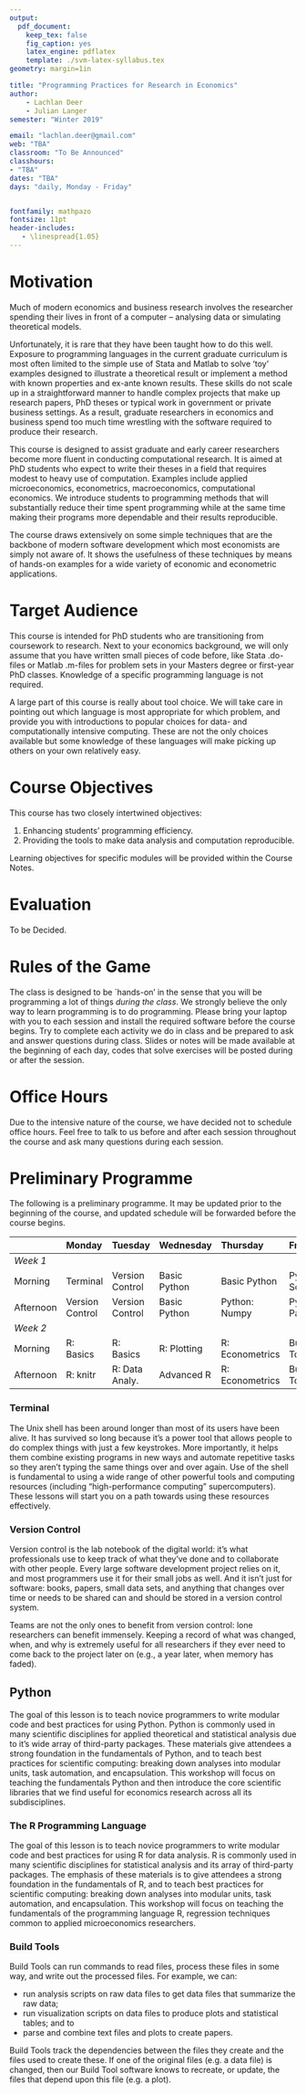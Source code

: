 ```yaml
---
output:
  pdf_document:
    keep_tex: false
    fig_caption: yes
    latex_engine: pdflatex
    template: ./svm-latex-syllabus.tex
geometry: margin=1in

title: "Programming Practices for Research in Economics"
author:
    - Lachlan Deer
    - Julian Langer
semester: "Winter 2019"

email: "lachlan.deer@gmail.com"
web: "TBA"
classroom: "To Be Announced"
classhours:
- "TBA"
dates: "TBA"
days: "daily, Monday - Friday"


fontfamily: mathpazo
fontsize: 11pt
header-includes:
   - \linespread{1.05}
---
```


# Motivation

Much of modern economics and business research involves the researcher spending their lives in front of a computer -- analysing data or simulating theoretical models.

Unfortunately, it is rare that they have been taught how to do this well.
Exposure to programming languages in the current graduate curriculum is most often limited to the simple use of Stata and Matlab to solve 'toy' examples designed to illustrate a theoretical result or implement a method with known properties and ex-ante known results.
These skills do not scale up in a straightforward manner to handle complex projects that make up research papers, PhD theses or typical work in government or private business settings.
As a result, graduate researchers in economics and business spend too much time wrestling with the software required to produce their research.

This course is designed to assist graduate and early career researchers become more fluent in conducting computational research.
It is aimed at PhD students who expect to write their theses in a field that requires modest to heavy use of computation.
Examples include applied microeconomics, econometrics, macroeconomics, computational economics.
We introduce students to programming methods that will substantially reduce their time spent programming while at the same time making their programs more dependable and their results reproducible.

The course draws extensively on some simple techniques that are the backbone of modern software development which most economists
are simply not aware of.
It shows the usefulness of these techniques by means of hands-on examples for a wide variety of economic and econometric applications.

# Target Audience

This course is intended for PhD students who are transitioning from coursework to research.
Next to your economics background, we will only assume that you have written small pieces of code before, like Stata .do-files or Matlab .m-files for problem sets in your Masters degree or first-year PhD classes.
Knowledge of a specific programming language is not required.

A large part of this course is really about tool choice.
We will take care in pointing out which language is most appropriate for which problem, and provide you with introductions to popular choices for data- and computationally intensive computing.
These are not the only choices available but some knowledge of these languages will make picking up others on your own relatively easy.

#  Course Objectives
This course has two closely intertwined objectives:

1. Enhancing students' programming efficiency.
2. Providing the tools to make data analysis and computation reproducible.

Learning objectives for specific modules will be provided within the Course Notes.

# Evaluation

To be Decided.
<!-- The course is evaluated on a pass/fail basis. There will be a final assignment that is due four weeks after the course concludes. This assignment will count 100\%. More information will be provided before the course begins. -->

# Rules of the Game

The class is designed to be `hands-on' in the sense that you will be programming a lot of things *during the class*.
We strongly believe the only way to learn programming is to do programming.
Please bring your laptop with you to each session and install the required software before the course begins.
Try to complete each activity we do in class and be prepared to ask and answer questions during class.
Slides or notes will be made available at the beginning of each day, codes that solve exercises will be posted during or after the session.

# Office Hours

Due to the intensive nature of the course, we have decided not to schedule office hours.
Feel free to talk to us before and after each session throughout the course and ask many questions during each session.


<!-- # Times and Locations

* Dates: Daily from August 28th until September 15th (excluding weekends)
* Morning Session: 9.30 - 12.30
* Afternoon Session: 14.00 - 17.00
* Location: TBA -->

# Preliminary Programme

The following is a preliminary programme.
It may be updated prior to the beginning of the course, and updated schedule will be forwarded before the course begins.

              Monday            Tuesday           Wednesday         Thursday         Friday
  ----------- ----------------- ----------------- ----------------- ---------------- ---------------
  *Week 1*
  Morning      Terminal         Version Control   Basic Python      Basic Python      Python: SciPy
  Afternoon    Version Control  Version Control   Basic Python      Python: Numpy     Python: Pandas
  *Week 2*
  Morning      R: Basics        R: Basics         R: Plotting       R: Econometrics   Build Tools
  Afternoon    R: knitr         R: Data Analy.    Advanced R        R: Econometrics   Build Tools

### Terminal
The Unix shell has been around longer than most of its users have been alive.
It has survived so long because it’s a power tool that allows people to do complex things with just a few keystrokes.
More importantly, it helps them combine existing programs in new ways and automate repetitive tasks so they aren’t typing the same things over and over again.
Use of the shell is fundamental to using a wide range of other powerful tools and computing resources (including “high-performance computing” supercomputers).
These lessons will start you on a path towards using these resources effectively.

### Version Control
Version control is the lab notebook of the digital world: it’s what professionals use to keep track of what they’ve done and to collaborate with other people.
Every large software development project relies on it, and most programmers use it for their small jobs as well.
And it isn’t just for software: books, papers, small data sets, and anything that changes over time or needs to be shared can and should be stored in a version control system.

Teams are not the only ones to benefit from version control: lone researchers can benefit immensely. Keeping a record of what was changed, when, and why is extremely useful for all researchers if they ever need to come back to the project later on (e.g., a year later, when memory has faded).

## Python

The goal of this lesson is to teach novice programmers to write modular code and best practices for using Python.
Python is commonly used in many scientific disciplines for applied theoretical and statistical analysis due to it's wide array of third-party packages.
These materials give attendees a strong foundation in the fundamentals of Python, and to teach best practices for scientific computing: breaking down analyses into modular units, task automation, and encapsulation.
This workshop will focus on teaching the fundamentals Python and then introduce the core scientific libraries that we find useful for economics research across all its subdisciplines.

### The R Programming Language

The goal of this lesson is to teach novice programmers to write modular code and best practices for using R for data analysis.
R is commonly used in many scientific disciplines for statistical analysis and its array of third-party packages.
The emphasis of these materials is to give attendees a strong foundation in the fundamentals of R, and to teach best practices for scientific computing: breaking down analyses into modular units, task automation, and encapsulation.
This workshop will focus on teaching the fundamentals of the programming language R, regression techniques common to applied microeconomics researchers.

### Build Tools

Build Tools can run commands to read files, process these files in some way, and write out the processed files. For example, we can:

* run analysis scripts on raw data files to get data files that summarize the raw data;
* run visualization scripts on data files to produce plots and statistical tables; and to
* parse and combine text files and plots to create papers.

Build Tools track the dependencies between the files they create and the files used to create these. If one of the original files (e.g. a data file) is changed, then our Build Tool software knows to recreate, or update, the files that depend upon this file (e.g. a plot).
